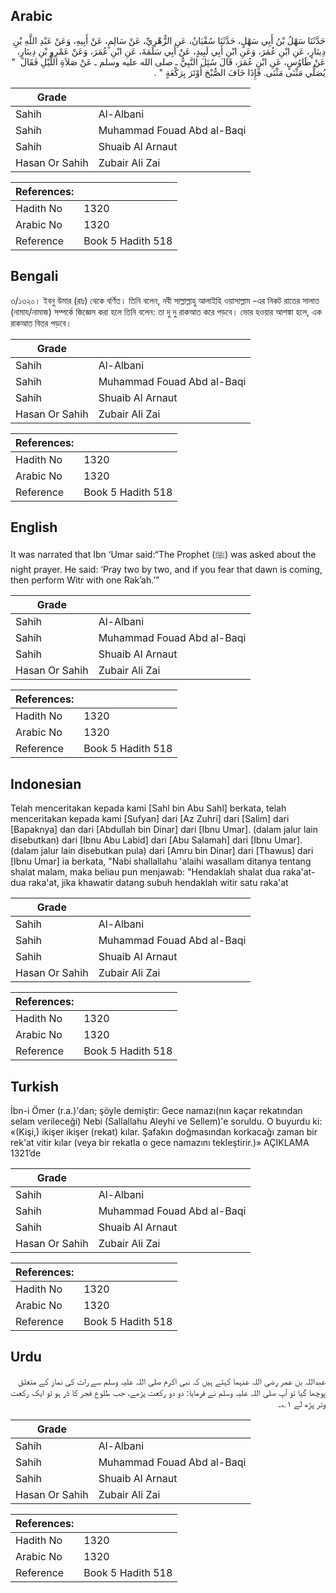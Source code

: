 ## Arabic


<div dir="rtl" lang="ar" style={{fontSize:'larger',backgroundColor:'#f8f9fa',padding:20}}>
حَدَّثَنَا سَهْلُ بْنُ أَبِي سَهْلٍ، حَدَّثَنَا سُفْيَانُ، عَنِ الزُّهْرِيِّ، عَنْ سَالِمٍ، عَنْ أَبِيهِ، وَعَنْ عَبْدِ اللَّهِ بْنِ دِينَارٍ، عَنِ ابْنِ عُمَرَ، وَعَنِ ابْنِ أَبِي لَبِيدٍ، عَنْ أَبِي سَلَمَةَ، عَنِ ابْنِ عُمَرَ، وَعَنْ عَمْرِو بْنِ دِينَارٍ، عَنْ طَاوُسٍ، عَنِ ابْنِ عُمَرَ، قَالَ سُئِلَ النَّبِيُّ ـ صلى الله عليه وسلم ـ عَنْ صَلاَةِ اللَّيْلِ فَقَالَ ‏ "‏ يُصَلِّي مَثْنَى مَثْنَى. فَإِذَا خَافَ الصُّبْحَ أَوْتَرَ بِرَكْعَةٍ ‏"‏ ‏.‏
</div>
<div style={{backgroundColor:'#f8f9fa',padding:20, marginBottom: 10}}><table> <thead> <tr> <th>Grade</th> <th></th> </tr> </thead> <tbody> <tr><td>Sahih</td><td>Al-Albani</td></tr><tr><td>Sahih</td><td>Muhammad Fouad Abd al-Baqi</td></tr><tr><td>Sahih</td><td>Shuaib Al Arnaut</td></tr><tr><td>Hasan Or Sahih</td><td>Zubair Ali Zai</td></tr></tbody></table><table> <thead> <tr> <th>References:</th> <th></th> </tr> </thead> <tbody><tr><td>Hadith No</td><td>1320</td></tr><tr><td>Arabic No</td><td>1320</td></tr><tr><td>Reference</td><td>Book 5 Hadith 518</td></tr></tbody></table></div>

## Bengali


<div dir="ltr" lang="bn" style={{fontSize:'larger',backgroundColor:'#f8f9fa',padding:20}}>
৩/১৩২০। ইবনু উমার (রাঃ) থেকে বর্ণিত। তিনি বলেন, নবী সাল্লাল্লাহু আলাইহি ওয়াসাল্লাম -এর নিকট রাতের সালাত (নামায/নামাজ) সম্পর্কে জিজ্ঞেস করা হলে তিনি বলেন: তা দু দু রাকআত করে পড়বে। ভোর হওয়ার আশঙ্কা হলে, এক রাকআত বিতর পড়বে।
</div>
<div style={{backgroundColor:'#f8f9fa',padding:20, marginBottom: 10}}><table> <thead> <tr> <th>Grade</th> <th></th> </tr> </thead> <tbody> <tr><td>Sahih</td><td>Al-Albani</td></tr><tr><td>Sahih</td><td>Muhammad Fouad Abd al-Baqi</td></tr><tr><td>Sahih</td><td>Shuaib Al Arnaut</td></tr><tr><td>Hasan Or Sahih</td><td>Zubair Ali Zai</td></tr></tbody></table><table> <thead> <tr> <th>References:</th> <th></th> </tr> </thead> <tbody><tr><td>Hadith No</td><td>1320</td></tr><tr><td>Arabic No</td><td>1320</td></tr><tr><td>Reference</td><td>Book 5 Hadith 518</td></tr></tbody></table></div>

## English


<div dir="ltr" lang="en" style={{fontSize:'larger',backgroundColor:'#f8f9fa',padding:20}}>
It was narrated that Ibn ‘Umar said:“The Prophet (ﷺ) was asked about the night prayer. He said: ‘Pray two by two, and if you fear that dawn is coming, then perform Witr with one Rak’ah.’”
</div>
<div style={{backgroundColor:'#f8f9fa',padding:20, marginBottom: 10}}><table> <thead> <tr> <th>Grade</th> <th></th> </tr> </thead> <tbody> <tr><td>Sahih</td><td>Al-Albani</td></tr><tr><td>Sahih</td><td>Muhammad Fouad Abd al-Baqi</td></tr><tr><td>Sahih</td><td>Shuaib Al Arnaut</td></tr><tr><td>Hasan Or Sahih</td><td>Zubair Ali Zai</td></tr></tbody></table><table> <thead> <tr> <th>References:</th> <th></th> </tr> </thead> <tbody><tr><td>Hadith No</td><td>1320</td></tr><tr><td>Arabic No</td><td>1320</td></tr><tr><td>Reference</td><td>Book 5 Hadith 518</td></tr></tbody></table></div>

## Indonesian


<div dir="ltr" lang="id" style={{fontSize:'larger',backgroundColor:'#f8f9fa',padding:20}}>
Telah menceritakan kepada kami [Sahl bin Abu Sahl] berkata, telah menceritakan kepada kami [Sufyan] dari [Az Zuhri] dari [Salim] dari [Bapaknya] dan dari [Abdullah bin Dinar] dari [Ibnu Umar]. (dalam jalur lain disebutkan) dari [Ibnu Abu Labid] dari [Abu Salamah] dari [Ibnu Umar]. (dalam jalur lain disebutkan pula) dari [Amru bin Dinar] dari [Thawus] dari [Ibnu Umar] ia berkata, "Nabi shallallahu 'alaihi wasallam ditanya tentang shalat malam, maka beliau pun menjawab: "Hendaklah shalat dua raka'at-dua raka'at, jika khawatir datang subuh hendaklah witir satu raka'at
</div>
<div style={{backgroundColor:'#f8f9fa',padding:20, marginBottom: 10}}><table> <thead> <tr> <th>Grade</th> <th></th> </tr> </thead> <tbody> <tr><td>Sahih</td><td>Al-Albani</td></tr><tr><td>Sahih</td><td>Muhammad Fouad Abd al-Baqi</td></tr><tr><td>Sahih</td><td>Shuaib Al Arnaut</td></tr><tr><td>Hasan Or Sahih</td><td>Zubair Ali Zai</td></tr></tbody></table><table> <thead> <tr> <th>References:</th> <th></th> </tr> </thead> <tbody><tr><td>Hadith No</td><td>1320</td></tr><tr><td>Arabic No</td><td>1320</td></tr><tr><td>Reference</td><td>Book 5 Hadith 518</td></tr></tbody></table></div>

## Turkish


<div dir="ltr" lang="tr" style={{fontSize:'larger',backgroundColor:'#f8f9fa',padding:20}}>
İbn-i Ömer (r.a.)'dan; şöyle demiştir: Gece namazı(nın kaçar rekatından selam verileceği) Nebi (Sallallahu Aleyhi ve Sellem)'e soruldu. O buyurdu ki: «(Kişi,) ikişer ikişer (rekat) kılar. Şafakın doğmasından korkacağı zaman bir rek'at vitir kılar (veya bir rekatla o gece namazını tekleştirir.)» AÇIKLAMA 1321’de
</div>
<div style={{backgroundColor:'#f8f9fa',padding:20, marginBottom: 10}}><table> <thead> <tr> <th>Grade</th> <th></th> </tr> </thead> <tbody> <tr><td>Sahih</td><td>Al-Albani</td></tr><tr><td>Sahih</td><td>Muhammad Fouad Abd al-Baqi</td></tr><tr><td>Sahih</td><td>Shuaib Al Arnaut</td></tr><tr><td>Hasan Or Sahih</td><td>Zubair Ali Zai</td></tr></tbody></table><table> <thead> <tr> <th>References:</th> <th></th> </tr> </thead> <tbody><tr><td>Hadith No</td><td>1320</td></tr><tr><td>Arabic No</td><td>1320</td></tr><tr><td>Reference</td><td>Book 5 Hadith 518</td></tr></tbody></table></div>

## Urdu


<div dir="rtl" lang="ur" style={{fontSize:'larger',backgroundColor:'#f8f9fa',padding:20}}>
عبداللہ بن عمر رضی اللہ عنہما کہتے ہیں کہ نبی اکرم صلی اللہ علیہ وسلم سے رات کی نماز کے متعلق پوچھا گیا تو آپ صلی اللہ علیہ وسلم نے فرمایا: دو دو رکعت پڑھے، جب طلوع فجر کا ڈر ہو تو ایک رکعت وتر پڑھ لے ۱؎۔
</div>
<div style={{backgroundColor:'#f8f9fa',padding:20, marginBottom: 10}}><table> <thead> <tr> <th>Grade</th> <th></th> </tr> </thead> <tbody> <tr><td>Sahih</td><td>Al-Albani</td></tr><tr><td>Sahih</td><td>Muhammad Fouad Abd al-Baqi</td></tr><tr><td>Sahih</td><td>Shuaib Al Arnaut</td></tr><tr><td>Hasan Or Sahih</td><td>Zubair Ali Zai</td></tr></tbody></table><table> <thead> <tr> <th>References:</th> <th></th> </tr> </thead> <tbody><tr><td>Hadith No</td><td>1320</td></tr><tr><td>Arabic No</td><td>1320</td></tr><tr><td>Reference</td><td>Book 5 Hadith 518</td></tr></tbody></table></div>